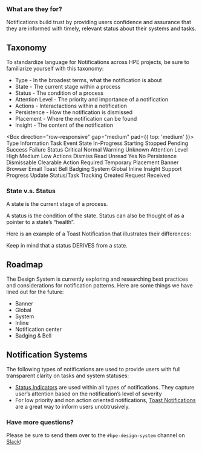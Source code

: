 
### What are they for?

Notifications build trust by providing users confidence and assurance that they are informed with timely, relevant status about their systems and tasks.

## Taxonomy 

To standardize language for Notifications across HPE projects, be sure to familiarize yourself with this taxonomy:

- Type - In the broadest terms, what the notification is about
- State - The current stage within a process
- Status - The condition of a process
- Attention Level - The priority and importance of a notification
- Actions - Interactactions within a notification
- Persistence - How the notification is dismissed
- Placement - Where the notification can be found
- Insight - The content of the notification

<Box direction="row-responsive" gap="medium" pad={{ top: 'medium' }}>
    <Box direction="row" gap="medium">
        <Box>
            <Text weight="bold">Type</Text>
            <Text>Information</Text>
            <Text>Task</Text>
            <Text>Event</Text>
        </Box>
        <Box>
            <Text weight="bold">State</Text>
            <Text>In-Progress</Text>
            <Text>Starting</Text>
            <Text>Stopped</Text>
            <Text>Pending</Text>
            <Text>Success</Text>
            <Text>Failure</Text>
        </Box>
    </Box>
    <Box direction="row" gap="medium">
        <Box>
            <Text weight="bold">Status</Text>
            <Text>Critical</Text>
            <Text>Normal</Text>
            <Text>Warning</Text>
            <Text>Unknown</Text>
        </Box>
        <Box>
            <Text weight="bold">Attention Level</Text>
            <Text>High</Text>
            <Text>Medium</Text>
            <Text>Low</Text>
        </Box>
    </Box>
    <Box direction="row" gap="medium">
        <Box>
            <Text weight="bold">Actions</Text>
            <Text>Dismiss</Text>
            <Text>Read</Text>
            <Text>Unread</Text>
            <Text>Yes</Text>
            <Text>No</Text>
        </Box>
        <Box>
            <Text weight="bold">Persistence</Text>
            <Text>Dismissable</Text>
            <Text>Clearable</Text>
            <Text>Action Required</Text>
            <Text>Temporary</Text>
        </Box>
    </Box>
    <Box direction="row" gap="medium">
        <Box>
            <Text weight="bold">Placement</Text>
            <Text>Banner</Text>
            <Text>Browser</Text>
            <Text>Email</Text>
            <Text>Toast</Text>
            <Text>Bell</Text>
            <Text>Badging</Text>
            <Text>System</Text>
            <Text>Global</Text>
            <Text>Inline</Text>
        </Box>
        <Box>
            <Text weight="bold">Insight</Text>
            <Text>Support</Text>
            <Text>Progress Update</Text>
            <Text>Status/Task Tracking</Text>
            <Text>Created</Text>
            <Text>Request Received</Text>
        </Box>
    </Box>
</Box>

### State v.s. Status

A state is the current stage of a process.

A status is the condition of the state. Status can also be thought of as a pointer to a state’s “health”. 

Here is an example of a Toast Notification that illustrates their differences:

<StateVsStatusDiagram />

Keep in mind that a status DERIVES from a state.

## Roadmap

The Design System is currently exploring and researching best practices and considerations for notification patterns. Here are some things we have lined out for the future:

- Banner
- Global
- System
- Inline
- Notification center
- Badging & Bell

## Notification Systems

The following types of notifications are used to provide users with full transparent clarity on tasks and system statuses:

- [Status Indicators](/components/status-indicator) are used within all types of notifications. They capture user’s attention based on the notification’s level of severity
- For low priority and non action oriented notifications, [Toast Notifications](/components/toast-notifications) are a great way to inform users unobtrusively. 

### Have more questions?

Please be sure to send them over to the `#hpe-design-system` channel on [Slack](https://slack-invite.grommet.io/)!
